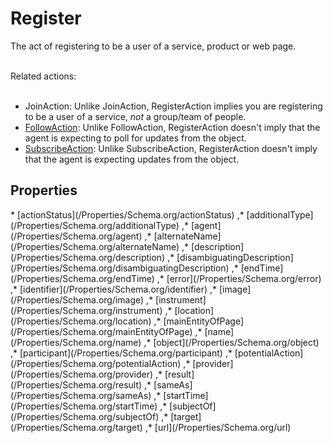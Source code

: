 
# Register

The act of registering to be a user of a service, product or web page.<br/><br/>

Related actions:<br/><br/>

<ul>
<li><Link href="/JoinAction">JoinAction</Link>: Unlike JoinAction, RegisterAction implies you are registering to be a user of a service, <em>not</em> a group/team of people.</li>
<li><a class="localLink" href="/FollowAction">FollowAction</a>: Unlike FollowAction, RegisterAction doesn't imply that the agent is expecting to poll for updates from the object.</li>
<li><a class="localLink" href="/SubscribeAction">SubscribeAction</a>: Unlike SubscribeAction, RegisterAction doesn't imply that the agent is expecting updates from the object.</li>
</ul>

## Properties

<Grid>
* [actionStatus](/Properties/Schema.org/actionStatus)
,* [additionalType](/Properties/Schema.org/additionalType)
,* [agent](/Properties/Schema.org/agent)
,* [alternateName](/Properties/Schema.org/alternateName)
,* [description](/Properties/Schema.org/description)
,* [disambiguatingDescription](/Properties/Schema.org/disambiguatingDescription)
,* [endTime](/Properties/Schema.org/endTime)
,* [error](/Properties/Schema.org/error)
,* [identifier](/Properties/Schema.org/identifier)
,* [image](/Properties/Schema.org/image)
,* [instrument](/Properties/Schema.org/instrument)
,* [location](/Properties/Schema.org/location)
,* [mainEntityOfPage](/Properties/Schema.org/mainEntityOfPage)
,* [name](/Properties/Schema.org/name)
,* [object](/Properties/Schema.org/object)
,* [participant](/Properties/Schema.org/participant)
,* [potentialAction](/Properties/Schema.org/potentialAction)
,* [provider](/Properties/Schema.org/provider)
,* [result](/Properties/Schema.org/result)
,* [sameAs](/Properties/Schema.org/sameAs)
,* [startTime](/Properties/Schema.org/startTime)
,* [subjectOf](/Properties/Schema.org/subjectOf)
,* [target](/Properties/Schema.org/target)
,* [url](/Properties/Schema.org/url)

</Grid>

